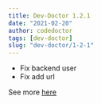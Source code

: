 ```yaml
---
title: Dev-Doctor 1.2.1
date: "2021-02-20"
author: codedoctor
tags: [dev-doctor]
slug: "dev-doctor/1-2-1"
---
```


- Fix backend user
- Fix add url

See more [here](https://github.com/LinwoodDev/dev_doctor/releases/tag/1.2.1)
